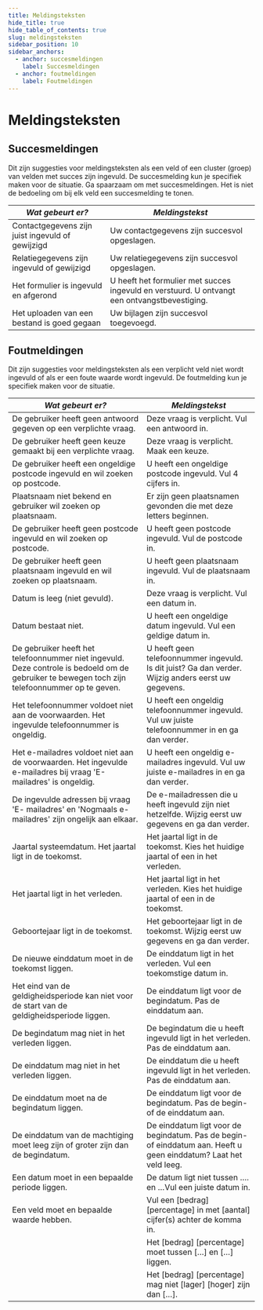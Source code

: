 ```yaml
---
title: Meldingsteksten
hide_title: true
hide_table_of_contents: true
slug: meldingsteksten
sidebar_position: 10
sidebar_anchors:
  - anchor: succesmeldingen
    label: Succesmeldingen
  - anchor: foutmeldingen
    label: Foutmeldingen
---
```


# Meldingsteksten

## Succesmeldingen

Dit zijn suggesties voor meldingsteksten als een veld of een cluster (groep) van velden met succes zijn ingevuld. De succesmelding kun je specifiek maken voor de situatie. Ga spaarzaam om met succesmeldingen. Het is niet de bedoeling om bij elk veld een succesmelding te tonen.

| _Wat gebeurt er?_                                | _Meldingstekst_                                                                              |
| ------------------------------------------------ | -------------------------------------------------------------------------------------------- |
| Contactgegevens zijn juist ingevuld of gewijzigd | Uw contactgegevens zijn succesvol opgeslagen.                                                |
| Relatiegegevens zijn ingevuld of gewijzigd       | Uw relatiegegevens zijn succesvol opgeslagen.                                                |
| Het formulier is ingevuld en afgerond            | U heeft het formulier met succes ingevuld en verstuurd. U ontvangt een ontvangstbevestiging. |
| Het uploaden van een bestand is goed gegaan      | Uw bijlagen zijn succesvol toegevoegd.                                                       |

## Foutmeldingen

Dit zijn suggesties voor meldingsteksten als een verplicht veld niet wordt ingevuld of als er een foute waarde wordt ingevuld. De foutmelding kun je specifiek maken voor de situatie.

| _Wat gebeurt er?_                                                                                                                              | _Meldingstekst_                                                                                                   |
| ---------------------------------------------------------------------------------------------------------------------------------------------- | ----------------------------------------------------------------------------------------------------------------- |
| De gebruiker heeft geen antwoord gegeven op een verplichte vraag.                                                                              | Deze vraag is verplicht. Vul een antwoord in.                                                                     |
| De gebruiker heeft geen keuze gemaakt bij een verplichte vraag.                                                                                | Deze vraag is verplicht. Maak een keuze.                                                                          |
| De gebruiker heeft een ongeldige postcode ingevuld en wil zoeken op postcode.                                                                  | U heeft een ongeldige postcode ingevuld. Vul 4 cijfers in.                                                        |
| Plaatsnaam niet bekend en gebruiker wil zoeken op plaatsnaam.                                                                                  | Er zijn geen plaatsnamen gevonden die met deze letters beginnen.                                                  |
| De gebruiker heeft geen postcode ingevuld en wil zoeken op postcode.                                                                           | U heeft geen postcode ingevuld. Vul de postcode in.                                                               |
| De gebruiker heeft geen plaatsnaam ingevuld en wil zoeken op plaatsnaam.                                                                       | U heeft geen plaatsnaam ingevuld. Vul de plaatsnaam in.                                                           |
| Datum is leeg (niet gevuld).                                                                                                                   | Deze vraag is verplicht. Vul een datum in.                                                                        |
| Datum bestaat niet.                                                                                                                            | U heeft een ongeldige datum ingevuld. Vul een geldige datum in.                                                   |
| De gebruiker heeft het telefoonnummer niet ingevuld. Deze controle is bedoeld om de gebruiker te bewegen toch zijn telefoonnummer op te geven. | U heeft geen telefoonnummer ingevuld. Is dit juist? Ga dan verder. Wijzig anders eerst uw gegevens.               |
| Het telefoonnummer voldoet niet aan de voorwaarden. Het ingevulde telefoonnummer is ongeldig.                                                  | U heeft een ongeldig telefoonnummer ingevuld. Vul uw juiste telefoonnummer in en ga dan verder.                   |
| Het e-mailadres voldoet niet aan de voorwaarden. Het ingevulde e-mailadres bij vraag 'E-mailadres' is ongeldig.                                | U heeft een ongeldig e-mailadres ingevuld. Vul uw juiste e-mailadres in en ga dan verder.                         |
| De ingevulde adressen bij vraag 'E- mailadres' en 'Nogmaals e-mailadres' zijn ongelijk aan elkaar.                                             | De e-mailadressen die u heeft ingevuld zijn niet hetzelfde. Wijzig eerst uw gegevens en ga dan verder.            |
| Jaartal systeemdatum. Het jaartal ligt in de toekomst.                                                                                         | Het jaartal ligt in de toekomst. Kies het huidige jaartal of een in het verleden.                                 |
| Het jaartal ligt in het verleden.                                                                                                              | Het jaartal ligt in het verleden. Kies het huidige jaartal of een in de toekomst.                                 |
| Geboortejaar ligt in de toekomst.                                                                                                              | Het geboortejaar ligt in de toekomst. Wijzig eerst uw gegevens en ga dan verder.                                  |
| De nieuwe einddatum moet in de toekomst liggen.                                                                                                | De einddatum ligt in het verleden. Vul een toekomstige datum in.                                                  |
| Het eind van de geldigheidsperiode kan niet voor de start van de geldigheidsperiode liggen.                                                    | De einddatum ligt voor de begindatum. Pas de einddatum aan.                                                       |
| De begindatum mag niet in het verleden liggen.                                                                                                 | De begindatum die u heeft ingevuld ligt in het verleden. Pas de einddatum aan.                                    |
| De einddatum mag niet in het verleden liggen.                                                                                                  | De einddatum die u heeft ingevuld ligt in het verleden. Pas de einddatum aan.                                     |
| De einddatum moet na de begindatum liggen.                                                                                                     | De einddatum ligt voor de begindatum. Pas de begin- of de einddatum aan.                                          |
| De einddatum van de machtiging moet leeg zijn of groter zijn dan de begindatum.                                                                | De einddatum ligt voor de begindatum. Pas de begin- of einddatum aan. Heeft u geen einddatum? Laat het veld leeg. |
| Een datum moet in een bepaalde periode liggen.                                                                                                 | De datum ligt niet tussen …. en …Vul een juiste datum in.                                                         |
| Een veld moet en bepaalde waarde hebben.                                                                                                       | Vul een [bedrag] [percentage] in met [aantal] cijfer(s) achter de komma in.                                       |
|                                                                                                                                                | Het [bedrag] [percentage] moet tussen […] en […] liggen.                                                          |
|                                                                                                                                                | Het [bedrag] [percentage] mag niet [lager] [hoger] zijn dan […].                                                  |

